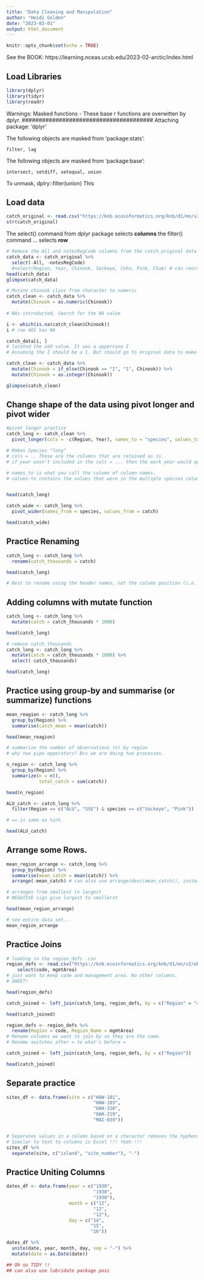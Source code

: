 ```yaml
---
title: "Data Cleaning and Manipulation"
author: "Heidi Golden"
date: "2023-03-01"
output: html_document
---
```


```r
knitr::opts_chunk$set(echo = TRUE)
```
See the BOOK: https://learning.nceas.ucsb.edu/2023-02-arctic/index.html


## Load Libraries

```r
library(dplyr)
library(tidyr)
library(readr)
```
Warnings: Masked functions - These base r functions are overwitten by dplyr.
#######################################
Attaching package: ‘dplyr’

The following objects are masked from ‘package:stats’:

    filter, lag

The following objects are masked from ‘package:base’:

    intersect, setdiff, setequal, union
##########################################
To unmask, dplry::filter(union) This 

## Load data
```r
catch_original <- read.csv("https://knb.ecoinformatics.org/knb/d1/mn/v2/object/df35b.302.1")
str(catch_original)
```
The select() command from dplyr package selects **columns**
the filter() command  ... selects **row**
```r
# Remove the All and notesRegCode columns from the catch_original data frame
catch_data <- catch_original %>% 
  select(-All, -notesRegCode) 
  #select(Region, Year, Chinook, Sockeye, Coho, Pink, Chum) # can reorder columns this way
head(catch_data)
glimpse(catch_data)

```
```r
# Mutate chinook class from character to numeric
catch_clean <- catch_data %>% 
  mutate(Chinook = as.numeric(Chinook))
 
# NAs introducted, Search for the NA value

i <- which(is.na(catch_clean$Chinook))
i # row 401 has NA

catch_data[i, ]
# located the odd value. It was a uppercase I
# Assuming the I should be a 1. But should go to original data to make sure.

catch_clean <- catch_data %>%
  mutate(Chinook = if_else(Chinook == "I", "1", Chinook)) %>% 
  mutate(Chinook = as.integer(Chinook))

glimpse(catch_clean)

```
## Change shape of the data using pivot longer and pivot wider
```r
#pivot longer practice
catch_long <- catch_clean %>% 
  pivot_longer(cols = -c(Region, Year), names_to = "species", values_to = "catch")

# Makes Species "long"
# cols = .. These are the columns that are retained as is.
# if year wasn't included in the cols = ... then the work year would appear in the species column with the year value.

# names_to is what you call the column of column names.
# values-to contains the values that were in the multiple species columns


head(catch_long)
```

```r
catch_wide <- catch_long %>% 
  pivot_wider(names_from = species, values_from = catch)

head(catch_wide)

```

## Practice Renaming
```r
catch_long <- catch_long %>%
  rename(catch_thousands = catch)

head(catch_long)

# Best to rename using the header names, not the column position (i.e. "Year" vs [ ,2])
```
## Adding columns with mutate function
```r
catch_long <- catch_long %>%
  mutate(catch = catch_thousands * 1000)

head(catch_long)

# remove catch_thousands
catch_long <- catch_long %>%
  mutate(catch = catch_thousands * 1000) %>%
  select(-catch_thousands)

head(catch_long)
```

## Practice using group-by and summarise (or summarize) functions

```r
mean_reagion <- catch_long %>%
  group_by(Region) %>%
  summarise(catch_mean = mean(catch))

head(mean_reagion)

```

```r
# summarize the number of observations (n) by region
# why two pipe opperators? Bcs we are doing two processes.

n_region <- catch_long %>% 
  group_by(Region) %>%
  summarize(n = n(),
            total_catch = sum(catch))

head(n_region)

```

```r
ALU_catch <- catch_long %>%
  filter(Region == c("ALU", "SSE") & species == c("Sockeye", "Pink"))

# == is same as %in%

head(ALU_catch)
```

## Arrange some Rows.
```r
mean_region_arrange <- catch_long %>% 
  group_by(Region) %>% 
  summarise(mean_catch = mean(catch)) %>% 
  arrange(-mean_catch) # can also use arrange(desc(mean_catch)), instead of negative sign

# arranges from smallest to largest
# NEGATIVE sign give largest to smallerst

head(mean_region_arrange)

# see entire data set...
mean_region_arrange
```

## Practice Joins
```r
# loading in the region_defs .csv
region_defs <- read.csv("https://knb.ecoinformatics.org/knb/d1/mn/v2/object/df35b.303.1") %>% 
    select(code, mgmtArea)
# just want to keep code and management area. No other columns.
# SWEET!

head(region_defs)
```

```r
catch_joined <- left_join(catch_long, region_defs, by = c("Region" = "code"))

head(catch_joined)
```

```r
region_defs <- region_defs %>% 
  rename(Region = code, Region_Name = mgmtArea)
# Rename columns we want to join by so they are the same.
# Rename switches after = to what's before =

catch_joined <- left_join(catch_long, region_defs, by = c("Region"))

head(catch_joined)

```

## Separate practice
```r
sites_df <- data.frame(site = c("HAW-101",
                                "HAW-103",
                                "OAH-320",
                                "OAH-219",
                                "MAI-039"))


# Separates values in a column based on a character removes the hyphens
# Similar to text to columns in Excel !!! Yeah !!!
sites_df %>% 
  separate(site, c("island", "site_number"), "-") 

```

## Practice Uniting Columns
```r
dates_df <- data.frame(year = c("1930",
                                "1930",
                                "1930"),
                       month = c("12",
                                "12",
                                "12"),
                       day = c("14",
                               "15",
                               "16"))

dates_df %>% 
  unite(date, year, month, day, sep = "-") %>%
  mutate(date = as.Date(date))

## Oh so TIDY !!
## can also use lubridate package posi

```

